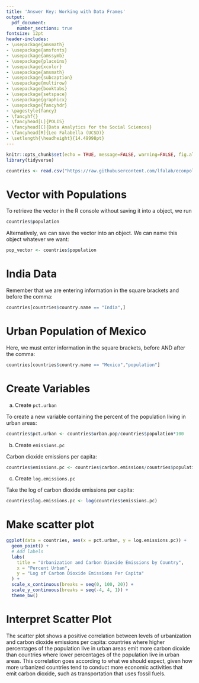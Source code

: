 ```yaml
---
title: 'Answer Key: Working with Data Frames'
output: 
  pdf_document:
    number_sections: true
fontsize: 12pt
header-includes:
- \usepackage{amsmath}
- \usepackage{amsfonts}
- \usepackage{amssymb}
- \usepackage{placeins}
- \usepackage{xcolor}
- \usepackage{amsmath}
- \usepackage{subcaption}
- \usepackage{multirow}
- \usepackage{booktabs}
- \usepackage{setspace}
- \usepackage{graphicx}
- \usepackage{fancyhdr}
- \pagestyle{fancy}
- \fancyhf{}
- \fancyhead[L]{POLI5}
- \fancyhead[C]{Data Analytics for the Social Sciences}
- \fancyhead[R]{Leo Falabella (UCSD)}
- \setlength{\headheight}{14.49998pt}
---
```


```r
knitr::opts_chunk$set(echo = TRUE, message=FALSE, warning=FALSE, fig.align = "center")
library(tidyverse)
```

```r
countries <- read.csv("https://raw.githubusercontent.com/lfalab/econpoli5/main/countries.csv")
```

# Vector with Populations 

To retrieve the vector in the R console without saving it into a object, we run

```r
countries$population
```

Alternatively, we can save the vector into an object. We can name this object whatever we want:

```r
pop_vector <- countries$population
```

# India Data

Remember that we are entering information in the square brackets and before the comma:

```r
countries[countries$country.name == "India",]
```

# Urban Population of Mexico

Here, we must enter information in the square brackets, before AND after the comma:

```r
countries[countries$country.name == "Mexico","population"]
```

# Create Variables

a. Create `pct.urban`

To create a new variable containing the percent of the population living in urban areas:

```r
countries$pct.urban <- countries$urban.pop/countries$population*100
```

b. Create `emissions.pc`

Carbon dioxide emissions per capita:

```r
countries$emissions.pc <- countries$carbon.emissions/countries$population
```

c. Create `log.emissions.pc`

Take the log of carbon dioxide emissions per capita:

```r
countries$log.emissions.pc <- log(countries$emissions.pc)
```

# Make scatter plot

```r
ggplot(data = countries, aes(x = pct.urban, y = log.emissions.pc)) +
  geom_point() +
  # Add labels
  labs(
    title = "Urbanization and Carbon Dioxide Emissions by Country",
    x = "Percent Urban",
    y = "Log of Carbon Dioxide Emissions Per Capita"
  ) +
  scale_x_continuous(breaks = seq(0, 100, 20)) +
  scale_y_continuous(breaks = seq(-4, 4, 1)) +
  theme_bw()
```

# Interpret Scatter Plot

The scatter plot shows a positive correlation between levels of urbanization and carbon dioxide emissions per capita: countries where higher percentages of the population live in urban areas emit more carbon dioxide than countries where lower percentages of the population live in urban areas. This correlation goes according to what we should expect, given how more urbanized countries tend to conduct more economic activities that emit carbon dioxide, such as transportation that uses fossil fuels.